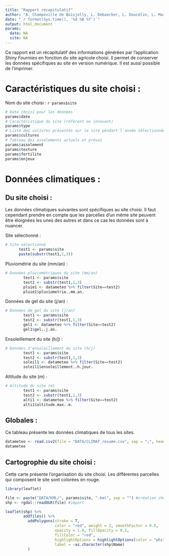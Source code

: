 ```yaml
---
title: "Rapport récapitulatif"
author: "A. Champeville de Boisjolly, L. Debaecker, L. Doucelin, L. Mariat"
date: "`r format(Sys.time(), '%d %B %Y')`"
output: html_document
params:
  date: NA
  site: NA
---
```


Ce rapport est un récapitulatif des informations générées par l'application Shiny *Fourmies* en fonction du site agricole choisi. Il permet de conserver les données spécifiques au site en version numérique. Il est aussi possible de l'imprimer.

# **Caractéristiques du site choisi :**

Nom du site choisi : `r params$site`

```r
# Date choisi pour les données
params$date
# Caractéristique du site (référent ou innovant)
params$type
# Liste des cultures présentes sur le site pendant l'année sélectionnée       
params$cultures
# Tableau des assolements actuels et prévus
params$assolement
params$texture
params$fertilite
params$enjeux
```

# **Données climatiques :**
## Du site choisi :

Les données climatiques suivantes sont spécifiques au site choisi. Il faut cependant prendre en compte que les parcelles d'un même site peuvent être éloignées les unes des autres et dans ce cas les données sont à nuancer. 

Site sélectionné :
```r
# Site sélectionné
      test1 <- params$site
      paste(substr(test1,1,3))
```

Pluviométrie du site (mm/an) :
```r
# Données pluviométriques du site (mm/an)
        test1 <- params$site
        test2 <- substr(test1,1,3)
        pluie1 <- datameteo %>% filter(Site==test2)
        pluie1$pluviometrie..mm.an.
```

Données de gel du site (j/an) :
```r
# Données de gel du site (j/an)
        test1 <- params$site
        test2 <- substr(test1,1,3)
        gel1 <- datameteo %>% filter(Site==test2)
        gel1$gel..j.an.
```

Ensoleillement du site (h/j) :
```r
# Données d'ensoleillement du site (h/j)
        test1 <- params$site
        test2 <- substr(test1,1,3)
        soleil1 <- datameteo %>% filter(Site==test2)
        soleil1$ensoleillement..h.jour.
```

Altitude du site (m) :
```r
# Altitude du site (m)
        test1 <- params$site
        test2 <- substr(test1,1,3)
        alti1 <- datameteo %>% filter(Site==test2)
        alti1$altitude.max..m.
```

## Globales :

Ce tableau présente les données climatiques de tous les sites.

```r
datameteo <- read.csv2(file = "DATA/CLIMAT_resume.csv", sep = ";", header = TRUE, encoding = "latin1")
datameteo
```

## **Cartogrophie du site choisi :** 

Cette carte présente l'organisation du site choisi. Les différentes parcelles qui composent le site sont colorées en rouge.
```r
library(leaflet)

file <- paste("DATA/KML/", params$site, ".kml", sep = "") #création chemin d'accès
shp <- rgdal::readOGR(file) #import

leaflet(shp) %>%
        addTiles() %>%
          addPolygons(stroke = T,
                      color = "red", weight = 2, smoothFactor = 0.5,
                      opacity = 1.0, fillOpacity = 0.2,
                      fillColor = "red", 
                      highlightOptions = highlightOptions(color = "white", weight = 2, bringToFront = TRUE),
                      label = ~as.character(shp$Name)
          )

```


